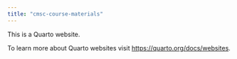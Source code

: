 ```yaml
---
title: "cmsc-course-materials"
---
```


This is a Quarto website.

To learn more about Quarto websites visit <https://quarto.org/docs/websites>.

